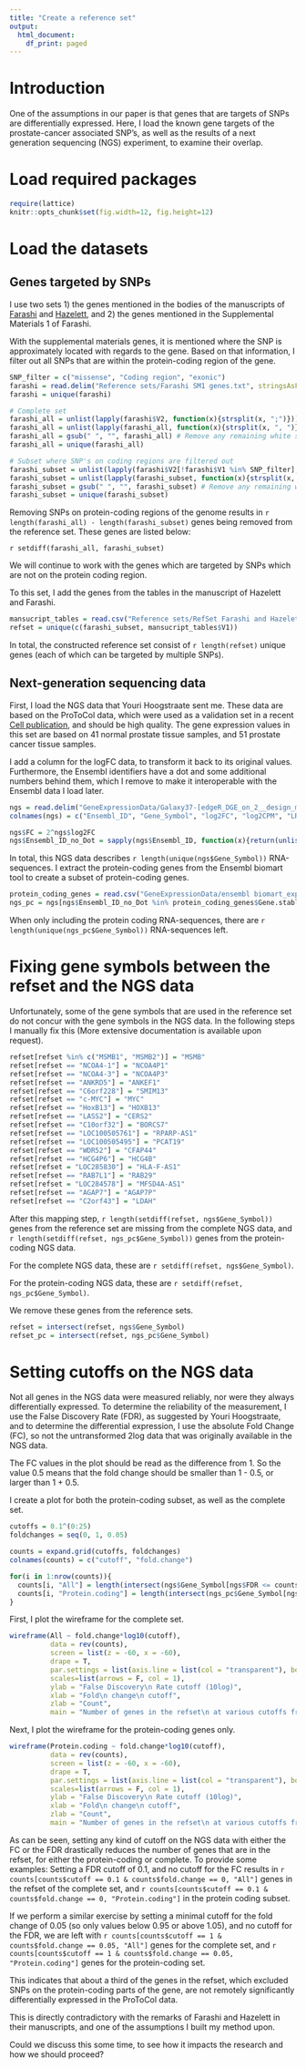```yaml
---
title: "Create a reference set"
output:
  html_document:
    df_print: paged
---
```


# Introduction

One of the assumptions in our paper is that genes that are targets of SNPs are differentially expressed.
Here, I load the known gene targets of the prostate-cancer associated SNP's, as well as the results of a next generation sequencing (NGS) experiment, to examine their overlap.  

# Load required packages

```r
require(lattice)
knitr::opts_chunk$set(fig.width=12, fig.height=12) 
```

# Load the datasets

## Genes targeted by SNPs

I use two sets 1) the genes mentioned in the bodies of the manuscripts of [Farashi](https://www.ncbi.nlm.nih.gov/pubmed/30538273) and [Hazelett](https://www.ncbi.nlm.nih.gov/pubmed/24497837), and 2) the genes mentioned in the Supplemental Materials 1 of Farashi. 


With the supplemental materials genes, it is mentioned where the SNP is approximately located with regards to the gene.
Based on that information, I filter out all SNPs that are within the protein-coding region of the gene.

```r
SNP_filter = c("missense", "Coding region", "exonic")
farashi = read.delim("Reference sets/Farashi SM1 genes.txt", stringsAsFactors = F, header = F)
farashi = unique(farashi)

# Complete set
farashi_all = unlist(lapply(farashi$V2, function(x){strsplit(x, ";")})) # Split up the multiple genes per line
farashi_all = unlist(lapply(farashi_all, function(x){strsplit(x, ", ")})) # Split up the multiple genes per line
farashi_all = gsub(" ", "", farashi_all) # Remove any remaining white spaces
farashi_all = unique(farashi_all)

# Subset where SNP's on coding regions are filtered out
farashi_subset = unlist(lapply(farashi$V2[!farashi$V1 %in% SNP_filter], function(x){strsplit(x, ";")})) # Split up the multiple genes per line
farashi_subset = unlist(lapply(farashi_subset, function(x){strsplit(x, ", ")})) # Split up the multiple genes per line
farashi_subset = gsub(" ", "", farashi_subset) # Remove any remaining white spaces
farashi_subset = unique(farashi_subset)
```

Removing SNPs on protein-coding regions of the genome results in `r length(farashi_all) - length(farashi_subset)` genes being removed from the reference set.
These genes are listed below: 

`r setdiff(farashi_all, farashi_subset)`

We will continue to work with the genes which are targeted by SNPs which are not on the protein coding region. 

To this set, I add the genes from the tables in the manuscript of Hazelett and Farashi. 

```r
mansucript_tables = read.csv("Reference sets/RefSet Farashi and Hazelett Small.csv", stringsAsFactors = F, header = F)
refset = unique(c(farashi_subset, mansucript_tables$V1))
```

In total, the constructed reference set consist of `r length(refset)` unique genes (each of which can be targeted by multiple SNPs). 

## Next-generation sequencing data

First, I load the NGS data that Youri Hoogstraate sent me. 
These data are based on the ProToCol data, which were used as a validation set in a recent [Cell publication](https://www.ncbi.nlm.nih.gov/pubmed/30735634), and should be high quality.
The gene expression values in this set are based on 41 normal prostate tissue samples, and 51 prostate cancer tissue samples.

I add a column for the logFC data, to transform it back to its original values.
Furthermore, the Ensembl identifiers have a dot and some additional numbers behind them, which I remove to make it interoperable with the Ensembl data I load later.

```r
ngs = read.delim("GeneExpressionData/Galaxy37-[edgeR_DGE_on_2__design_matrix_prostate_unpaired.txt_-_differentially_expressed_genes].tabular.annotated.txt", stringsAsFactors = F, row.names = 1)
colnames(ngs) = c("Ensembl_ID", "Gene_Symbol", "log2FC", "log2CPM", "LR", "PValue", "FDR")

ngs$FC = 2^ngs$log2FC
ngs$Ensembl_ID_no_Dot = sapply(ngs$Ensembl_ID, function(x){return(unlist(strsplit(x, "\\."))[1])})
```

In total, this NGS data describes `r length(unique(ngs$Gene_Symbol))` RNA-sequences. 
I extract the protein-coding genes from the Ensembl biomart tool to create a subset of protein-coding genes. 

```r
protein_coding_genes = read.csv("GeneExpressionData/ensembl biomart_export protein coding genes 04-04-2019.txt", stringsAsFactors = F)
ngs_pc = ngs[ngs$Ensembl_ID_no_Dot %in% protein_coding_genes$Gene.stable.ID, ]
```

When only including the protein coding RNA-sequences, there are `r length(unique(ngs_pc$Gene_Symbol))` RNA-sequences left. 

# Fixing gene symbols between the refset and the NGS data

Unfortunately, some of the gene symbols that are used in the reference set do not concur with the gene symbols in the NGS data. 
In the following steps I manually fix this (More extensive documentation is available upon request).

```r
refset[refset %in% c("MSMB1", "MSMB2")] = "MSMB"
refset[refset == "NCOA4-1"] = "NCOA4P1"
refset[refset == "NCOA4-3"] = "NCOA4P3"
refset[refset == "ANKRD5"] = "ANKEF1"
refset[refset == "C6orf228"] = "SMIM13"
refset[refset == "c-MYC"] = "MYC"
refset[refset == "HoxB13"] = "HOXB13"
refset[refset == "LASS2"] = "CERS2"
refset[refset == "C10orf32"] = "BORCS7"
refset[refset == "LOC100505761"] = "RPARP-AS1"
refset[refset == "LOC100505495"] = "PCAT19"
refset[refset == "WDR52"] = "CFAP44"
refset[refset == "HCG4P6"] = "HCG4B"
refset[refset = "LOC285830"] = "HLA-F-AS1"
refset[refset == "RAB7L1"] = "RAB29"
refset[refset = "LOC284578"] = "MFSD4A-AS1"
refset[refset == "AGAP7"] = "AGAP7P"
refset[refset == "C2orf43"] = "LDAH"
```

After this mapping step, `r length(setdiff(refset, ngs$Gene_Symbol))` genes from the reference set are missing from the complete NGS data, and `r length(setdiff(refset, ngs_pc$Gene_Symbol))` genes from the protein-coding NGS data. 

For the complete NGS data, these are `r setdiff(refset, ngs$Gene_Symbol)`.

For the protein-coding NGS data, these are `r setdiff(refset, ngs_pc$Gene_Symbol)`.

We remove these genes from the reference sets. 

```r
refset = intersect(refset, ngs$Gene_Symbol)
refset_pc = intersect(refset, ngs_pc$Gene_Symbol)
```

# Setting cutoffs on the NGS data

Not all genes in the NGS data were measured reliably, nor were they always differentially expressed.
To determine the reliability of the measurement, I use the False Discovery Rate (FDR), as suggested by Youri Hoogstraate, and to determine the differential expression, I use the absolute Fold Change (FC), so not the untransformed 2log data that was originally available in the NGS data.

The FC values in the plot should be read as the difference from 1.
So the value 0.5 means that the fold change should be smaller than 1 - 0.5, or larger than 1 + 0.5.

I create a plot for both the protein-coding subset, as well as the complete set. 

```r
cutoffs = 0.1^(0:25)
foldchanges = seq(0, 1, 0.05)

counts = expand.grid(cutoffs, foldchanges)
colnames(counts) = c("cutoff", "fold.change")

for(i in 1:nrow(counts)){
  counts[i, "All"] = length(intersect(ngs$Gene_Symbol[ngs$FDR <= counts$cutoff[i] & (ngs$FC >= 1 + counts$fold.change[i] | ngs$FC < 1 - counts$fold.change[i])], refset))
  counts[i, "Protein.coding"] = length(intersect(ngs_pc$Gene_Symbol[ngs_pc$FDR <= counts$cutoff[i] & (ngs_pc$FC >= 1 + counts$fold.change[i] | ngs_pc$FC < 1 - counts$fold.change[i])], refset))
}
```

First, I plot the wireframe for the complete set. 

```r
wireframe(All ~ fold.change*log10(cutoff), 
          data = rev(counts), 
          screen = list(z = -60, x = -60), 
          drape = T, 
          par.settings = list(axis.line = list(col = "transparent"), box.3d = list(col=c(1,NA,NA,1,1,NA,1,1,1))), 
          scales=list(arrows = F, col = 1), 
          ylab = "False Discovery\n Rate cutoff (10log)", 
          xlab = "Fold\n change\n cutoff", 
          zlab = "Count", 
          main = "Number of genes in the refset\n at various cutoffs from the NGS data") 
```

Next, I plot the wireframe for the protein-coding genes only. 

```r
wireframe(Protein.coding ~ fold.change*log10(cutoff), 
          data = rev(counts), 
          screen = list(z = -60, x = -60), 
          drape = T, 
          par.settings = list(axis.line = list(col = "transparent"), box.3d = list(col=c(1,NA,NA,1,1,NA,1,1,1))), 
          scales=list(arrows = F, col = 1), 
          ylab = "False Discovery\n Rate cutoff (10log)", 
          xlab = "Fold\n change\n cutoff", 
          zlab = "Count", 
          main = "Number of genes in the refset\n at various cutoffs from the NGS data (protein coding only)") 
```

As can be seen, setting any kind of cutoff on the NGS data with either the FC or the FDR drastically reduces the number of genes that are in the refset, for either the protein-coding or complete.
To provide some examples: Setting a FDR cutoff of 0.1, and no cutoff for the FC results in `r counts[counts$cutoff == 0.1 & counts$fold.change == 0, "All"]` genes in the refset of the complete set, and `r counts[counts$cutoff == 0.1 & counts$fold.change == 0, "Protein.coding"]` in the protein coding subset. 

If we perform a similar exercise by setting a minimal cutoff for the fold change of 0.05 (so only values below 0.95 or above 1.05), and no cutoff for the FDR, we are left with `r counts[counts$cutoff == 1 & counts$fold.change == 0.05, "All"]` genes for the complete set, and `r counts[counts$cutoff == 1 & counts$fold.change == 0.05, "Protein.coding"]` genes for the protein-coding set. 

This indicates that about a third of the genes in the refset, which excluded SNPs on the protein-coding parts of the gene, are not remotely significantly differentially expressed in the ProToCol data. 

This is directly contradictory with the remarks of Farashi and Hazelett in their manuscripts, and one of the assumptions I built my method upon. 

Could we discuss this some time, to see how it impacts the research and how we should proceed?